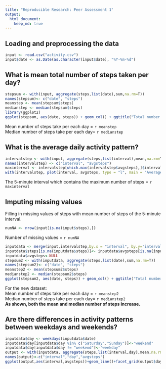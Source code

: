 ```yaml
---
title: "Reproducible Research: Peer Assessment 1"
output: 
  html_document:
    keep_md: true
---
```

  
  
## Loading and preprocessing the data
```r
input <- read.csv("activity.csv")
input$date <- as.Date(as.character(input$date), "%Y-%m-%d")
```
  
  
## What is mean total number of steps taken per day?
```r
stepsum <- with(input, aggregate(steps,list(date),sum,na.rm=T))
names(stepsum)<- c("date", "steps")
meanstep <- mean(stepsum$steps)
medianstep <- median(stepsum$steps)
library(ggplot2)
ggplot(stepsum, aes(date, steps)) + geom_col() + ggtitle("Total number of steps taken each day") + ylab("total number of steps")
```
  
Mean number of steps take per each day = `r meanstep`  
Median number of steps take per each day= `r medianstep`        
  
    
## What is the average daily activity pattern?
```r
intervalstep <- with(input, aggregate(steps,list(interval),mean,na.rm=T))
names(intervalstep) <- c("interval", "avgsteps")
maxinterval <- intervalstep[which.max(intervalstep$avgsteps),]$interval
with(intervalstep, plot(interval, avgsteps, type = "l", main = "Average number of steps taken per day"), ylab = "average number of steps")
```
  
The 5-minute interval which contains the maximum number of steps = `r maxinterval`      
  
  
## Imputing missing values
Filling in missing values of steps with mean number of steps of the 5-minute interval.
```r
numNA <- nrow(input[is.na(input$steps),])
```
Number of missing values = `r numNA`  
  
```r
inputdata <- merge(input,intervalstep,by.x = "interval", by.y="interval")
inputdata$steps[is.na(inputdata$steps)]<- inputdata$avgsteps[is.na(inputdata$steps)]
inputdata$avgsteps<-NULL
stepsum2 <- with(inputdata, aggregate(steps,list(date),sum,na.rm=T))
names(stepsum2)<- c("date", "steps")
meanstep2 <- mean(stepsum2$steps)
medianstep2 <- median(stepsum2$steps)
ggplot(stepsum2, aes(date, steps)) + geom_col() + ggtitle("Total number of steps taken each day") + ylab("total number of steps")
```
  
For the new dataset:  
Mean number of steps take per each day = `r meanstep2`  
Median number of steps take per each day= `r medianstep2`    
**As shown, both the mean and median number of steps increase.**    
  
  
## Are there differences in activity patterns between weekdays and weekends?
```r
inputdata$day <- weekdays(inputdata$date)
inputdata$day[inputdata$day %in% c("Saturday","Sunday")]<-"weekend"
inputdata$day[inputdata$day != "weekend"]<-"weekday"
output <- with(inputdata, aggregate(steps,list(interval,day),mean,na.rm=T))
names(output)<-c("interval","day","avgsteps")
ggplot(output,aes(interval,avgsteps))+geom_line()+facet_grid(output$day~.) + ggtitle("Comparison between weekdays and weekends") + ylab("average number of steps")
```
